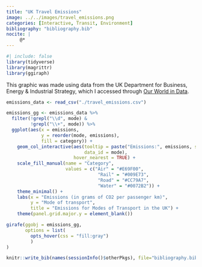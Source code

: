 ```yaml
---
title: "UK Travel Emissions"
image: ../../images/travel_emissions.png
categories: [Interactive, Transit, Environment]
bibliography: "bibliography.bib"
nocite: |
     @*
---
```


```r
#| include: false
library(tidyverse)
library(magrittr)
library(ggiraph)
```

This graphic was made using data from the UK Department for Business, Energy & Industrial Strategy, which I accessed through [Our World in Data](https://ourworldindata.org/grapher/carbon-footprint-travel-mode).

```r
emissions_data <- read_csv("./travel_emissions.csv")

emissions_gg <- emissions_data %>%
  filter(!grepl("\\d", mode) &
         !grepl("\\+", mode)) %>%
  ggplot(aes(x = emissions, 
             y = reorder(mode, emissions),
             fill = category)) +
    geom_col_interactive(aes(tooltip = paste("Emissions:", emissions, sep = " "),
                             data_id = mode),
                         hover_nearest = TRUE) +
    scale_fill_manual(name = "Category",
                      values = c("Air" = "#E69F00",
                                  "Rail" = "#009E73",
                                  "Road" = "#CC79A7",
                                  "Water" = "#0072B2")) +
    theme_minimal() +
    labs(x = "Emissions (in grams of CO2 per passenger km)", 
         y = "Mode of transport", 
         title = "Emissions for Modes of Transport in the UK") +
    theme(panel.grid.major.y = element_blank())

girafe(ggobj = emissions_gg,
       options = list(
         opts_hover(css = "fill:gray")
         )
)
```

```r
knitr::write_bib(names(sessionInfo()$otherPkgs), file="bibliography.bib")
```
